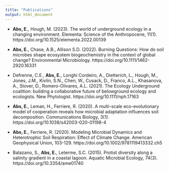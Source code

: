 ```yaml
---
title: "Publications"
output: html_document
---
```



- **Abs, E.**, Hough, M. (2023). The world of underground ecology in a changing environment. Elementa: Science of the Anthropocene, 11(1). https://doi.org/10.1525/elementa.2022.00139

- **Abs, E.**, Chase, A.B., Allison S.D. (2022). Burning Questions: How do soil microbes shape ecosystem biogeochemistry in the context of global change? Environmental Microbiology. https://doi.org/10.1111/1462-2920.16331

- Defrenne, C.E., **Abs, E.**, Longhi Cordeiro, A., Dietterich, L., Hough, M., Jones, J.M., Kivlin, S.N., Chen, W., Cusack, D., Franco, A.L., Khasanova, A., Stover, D., Romero-Olivares, A.L. (2021). The Ecology Underground coalition: building a collaborative future of belowground ecology and ecologists. New Phytologist.
https://doi.org/10.1111/nph.17163

- **Abs, E.**, Leman, H., Ferriere, R. (2020). A multi-scale eco-evolutionary model of cooperation reveals how microbial adaptation influences soil decomposition. Communications Biology, 3(1). https://doi.org/10.1038/s42003-020-01198-4

- **Abs, E.**, Ferriere, R. (2020). Modeling Microbial Dynamics and Heterotrophic Soil Respiration: Effect of Climate Change. American Geophysical Union, 103-129. https://doi.org/10.1002/9781119413332.ch5

- Balazano, S., **Abs, E.**, Leterme, S.C. (2015). Protist diversity along a salinity gradient in a coastal lagoon. Aquatic Microbial Ecology, 74(3). https://doi.org/10.3354/ame01740
